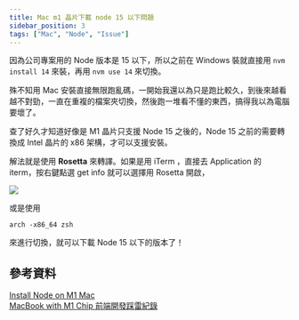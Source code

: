 ```yaml
---
title: Mac m1 晶片下載 node 15 以下問題
sidebar_position: 3
tags: ["Mac", "Node", "Issue"]
---
```



因為公司專案用的 Node 版本是 15 以下，所以之前在 Windows 裝就直接用 `nvm install 14` 來裝，再用 `nvm use 14` 來切換。

殊不知用 Mac 安裝直接無限跑亂碼，一開始我還以為只是跑比較久，到後來越看越不對勁，一直在重複的檔案夾切換，然後跑一堆看不懂的東西，搞得我以為電腦要壞了。

查了好久才知道好像是 M1 晶片只支援 Node 15 之後的，Node 15 之前的需要轉換成 Intel 晶片的 x86 架構，才可以支援安裝。

解法就是使用 **Rosetta** 來轉譯。如果是用 iTerm ，直接去 Application 的 iterm，按右鍵點選 get info 就可以選擇用 Rosetta 開啟，

<Img src={image_1} width='min(300px,100%)' />

或是使用

```
arch -x86_64 zsh
```

來進行切換，就可以下載 Node 15 以下的版本了！

## 參考資料

[Install Node on M1 Mac](https://stackoverflow.com/questions/65342769/install-node-on-m1-mac)<br/>
[MacBook with M1 Chip 前端開發踩雷紀錄](https://medium.com/%E6%8A%80%E8%A1%93%E7%AD%86%E8%A8%98/macbook-with-m1-chip-%E5%89%8D%E7%AB%AF%E9%96%8B%E7%99%BC%E8%B8%A9%E9%9B%B7%E7%B4%80%E9%8C%84-3779e1b7d916)
